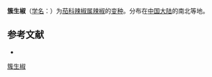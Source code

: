 {{Infraspeciesbox
| status = 
| status_system = 
| image = 
| species link = 辣椒
| species = annuum
| varietas = fasciculatum
| authority = (Sturt.) Irish
}}

'''簇生椒'''（[[学名|学名]]：{{lang|la|''Capsicum annuum'' var. ''fasciculatum''}}）为[[茄科|茄科]][[辣椒属|辣椒属]][[辣椒|辣椒]]的[[变种|变种]]。分布在[[中国大陆|中国大陆]]的南北等地。

== 参考文献 ==
<div class="references-small">
* {{cite web| url =http://www.bioinfo.cn/db05/KmzwSpecies.php?action=view&id=30949| title =簇生椒| work =《中国高等植物数据库全库》| publisher =中国科学院微生物研究所| author =昆明植物研究所| accessdate =2009-02-26| archive-date =2016-03-05| archive-url =https://web.archive.org/web/20160305094713/http://www.bioinfo.cn/db05/KmzwSpecies.php?action=view&id=30949| dead-url =yes}}
</div>
{{Taxonbar|from=Q16860884}}

[[Category:辣椒属|簇生椒]]


{{植物小作品}}